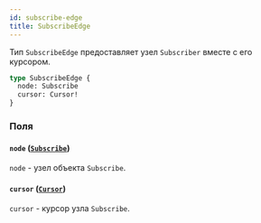 ```yaml
---
id: subscribe-edge
title: SubscribeEdge
---
```



Тип `SubscribeEdge` предоставляет узел `Subscriber` вместе с его курсором.

```graphql
type SubscribeEdge {
  node: Subscribe
  cursor: Cursor!
}
```


### Поля

#### `node` ([`Subscribe`](/reference/objects/subscribe))

`node` - узел объекта `Subscribe`.


#### `cursor` ([`Cursor`](/reference/scalars/cursor))

`cursor` - курсор узла `Subscribe`.




